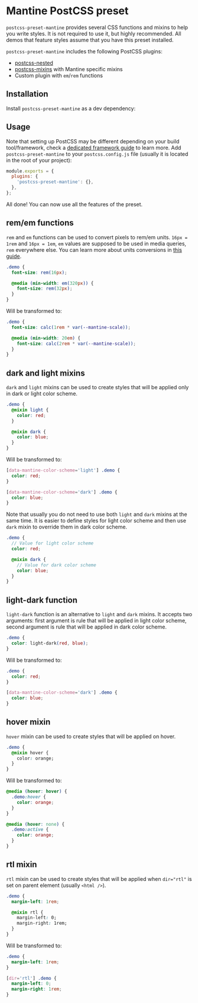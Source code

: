

# Mantine PostCSS preset

`postcss-preset-mantine` provides several CSS functions and mixins to help you write styles.
It is not required to use it, but highly recommended. All demos that feature styles
assume that you have this preset installed.

`postcss-preset-mantine` includes the following PostCSS plugins:

- [postcss-nested](https://www.npmjs.com/package/postcss-nested)
- [postcss-mixins](https://www.npmjs.com/package/postcss-mixins) with Mantine specific mixins
- Custom plugin with `em`/`rem` functions

## Installation

Install `postcss-preset-mantine` as a dev dependency:

<InstallScript dev packages="postcss-preset-mantine" />

## Usage

Note that setting up PostCSS may be different depending on your build tool/framework, check
a [dedicated framework guide](/getting-started) to learn more.
Add `postcss-preset-mantine` to your `postcss.config.js` file (usually it is located in the root of your project):

```js
module.exports = {
  plugins: {
    'postcss-preset-mantine': {},
  },
};
```

All done! You can now use all the features of the preset.

## rem/em functions

`rem` and `em` functions can be used to convert pixels to rem/em units.
`16px = 1rem` and `16px = 1em`, `em` values are supposed to be used in media queries,
`rem` everywhere else. You can learn more about units conversions in [this guide](/styles/rem).

```scss
.demo {
  font-size: rem(16px);

  @media (min-width: em(320px)) {
    font-size: rem(32px);
  }
}
```

Will be transformed to:

```scss
.demo {
  font-size: calc(1rem * var(--mantine-scale));

  @media (min-width: 20em) {
    font-size: calc(2rem * var(--mantine-scale));
  }
}
```

## dark and light mixins

`dark` and `light` mixins can be used to create styles that will be applied only in dark or light color scheme.

```scss
.demo {
  @mixin light {
    color: red;
  }

  @mixin dark {
    color: blue;
  }
}
```

Will be transformed to:

```scss
[data-mantine-color-scheme='light'] .demo {
  color: red;
}

[data-mantine-color-scheme='dark'] .demo {
  color: blue;
}
```

Note that usually you do not need to use both `light` and `dark` mixins at the same time.
It is easier to define styles for light color scheme and then use `dark` mixin to override them in dark color scheme.

```scss
.demo {
  // Value for light color scheme
  color: red;

  @mixin dark {
    // Value for dark color scheme
    color: blue;
  }
}
```

## light-dark function

`light-dark` function is an alternative to `light` and `dark` mixins. It accepts two arguments:
first argument is rule that will be applied in light color scheme, second argument is rule that will be applied in dark color scheme.

```css
.demo {
  color: light-dark(red, blue);
}
```

Will be transformed to:

```css
.demo {
  color: red;
}

[data-mantine-color-scheme='dark'] .demo {
  color: blue;
}
```

## hover mixin

`hover` mixin can be used to create styles that will be applied on hover.

```css
.demo {
  @mixin hover {
    color: orange;
  }
}
```

Will be transformed to:

```css
@media (hover: hover) {
  .demo:hover {
    color: orange;
  }
}

@media (hover: none) {
  .demo:active {
    color: orange;
  }
}
```

## rtl mixin

`rtl` mixin can be used to create styles that will be applied when `dir="rtl"` is set on parent element (usually `<html />`).

```css
.demo {
  margin-left: 1rem;

  @mixin rtl {
    margin-left: 0;
    margin-right: 1rem;
  }
}
```

Will be transformed to:

```css
.demo {
  margin-left: 1rem;
}

[dir='rtl'] .demo {
  margin-left: 0;
  margin-right: 1rem;
}
```
